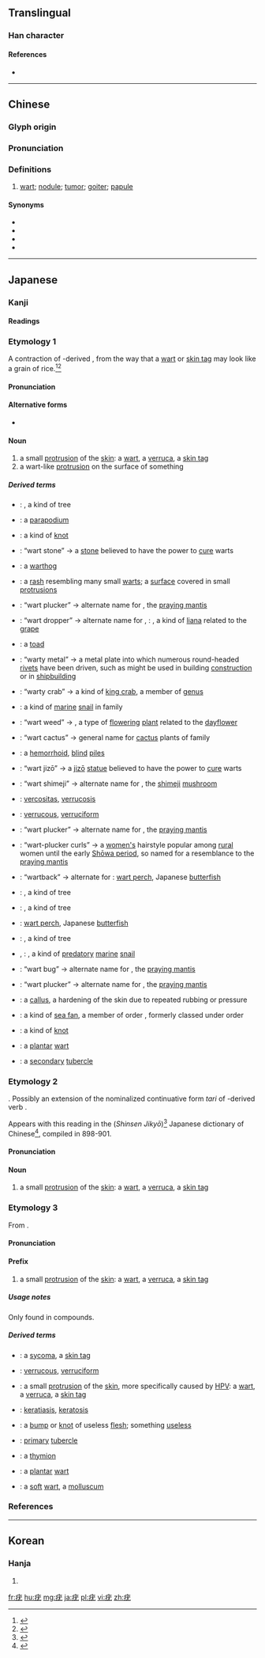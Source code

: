 ==Translingual==

===Han character===
{{Han char|rn=104|rad=疒|as=04|sn=9|four=0011<sub>4</sub>|canj=大戈大山 (KIKU)}}

====References====
* {{Han ref|kx=0769.300|dkj=22050|dj=1180.040|hdz=42661.130|uh=75A3|ud=30115|bh=ACD0|bd=44240}}

----

==Chinese==
{{zh-forms}}

===Glyph origin===
{{Han compound|疒|尤|c1=s|c2=p|t1=disease|ls=psc}}

===Pronunciation===
{{zh-pron
|m=yóu
|c=jau4
|md=ìu
|w=3hhieu
|mc=y
|oc=y
|cat=n
}}

===Definitions===
{{zh-hanzi}}

# [[wart]]; [[nodule]]; [[tumor]]; [[goiter]]; [[papule]]

====Synonyms====
* {{zh-l|瘊子|tr=hóuzi}}
* {{zh-l|肉贅|tr=ròuzhuì}}
* {{zh-l|贅瘤|tr=zhuìliú}}
* {{zh-l|贅疣|tr=zhuìyóu}}

----

==Japanese==

===Kanji===
{{ja-kanji|grade=|rs=疒04}}

====Readings====
{{ja-readings
|goon=[[ゆ]] (yu) {{qualifier|rare}}
|kanon=[[ゆう]] (yū)
|kun=[[いぼ]] (ibo), [[たり]] (tari)
}}

===Etymology 1===
<div style="float:right;">
{{wikipedia|lang=ja}}
{{wikipedia|Wart}}
{{wikipedia|Skin tag}}
</div>
{{ja-kanjitab|yomi=k|いぼ}}
A contraction of {{etyl|ojp|ja|sort=いぼ}}-derived {{m|ja|飯粒|tr=ihibo|lit=rice grain|pos=modern reading ''ībo''}}, from the way that a [[wart]] or [[skin tag]] may look like a grain of rice.<ref name="KDJ">{{R:Kokugo Dai Jiten}}</ref><ref name="DJR">{{R:Daijirin}}</ref>

====Pronunciation====
{{ja-pron|yomi=k|いぼ|acc=1|acc_ref=DJR}}

====Alternative forms====
* {{ja-l|肬}}

====Noun====
{{ja-noun|いぼ}}

# a small [[protrusion]] of the [[skin]]: a [[wart]], a [[verruca]], a [[skin tag]]
# a wart-like [[protrusion]] on the surface of something

=====Derived terms=====
{{der-top}}
* {{ja-r|疣の木|いぼのき}}: {{taxlink|Ligustrum obtusifolium|species}}, a kind of {{vern|privet}} tree
* {{ja-r|疣足|いぼあし}}: a [[parapodium]]
* {{ja-r|疣結|いぼい}}: a kind of [[knot]]
* {{ja-r|疣石|いぼいし}}: “wart stone” → a [[stone]] believed to have the power to [[cure]] warts
* {{ja-r|疣猪|いぼいのしし}}: a [[warthog]]
* {{ja-r|疣疣|いぼいぼ}}: a [[rash]] resembling many small [[wart]]s; a [[surface]] covered in small [[protrusion]]s
* {{ja-r|疣毟|いぼうじり}}: “wart plucker” → alternate name for {{m|ja|蟷螂|tr=kamakiri}}, the [[praying mantis]]
* {{ja-r|疣落|いぼおとし}}: “wart dropper” → alternate name for {{m|ja|蝦蔓}}, {{m|ja|蘡薁|tr=ebizuru}}: {{taxlink|Vitis ficifolia|species}}, a kind of [[liana]] related to the [[grape]]
* {{ja-r|疣蛙|いぼがえる}}: a [[toad]]
* {{ja-r|疣金物|いぼ かなもの}}: “warty metal” → a metal plate into which numerous round-headed [[rivet]]s have been driven, such as might be used in building [[construction]] or in [[shipbuilding]]
* {{ja-r|疣蟹|いぼがに}}: “warty crab” → a kind of [[king crab]], a member of [[genus]] {{taxlink|Paralithodes|genus}}
* {{ja-r|疣細螺|いぼきさご}}: a kind of [[marine]] [[snail]] in family {{taxlink|Trochidae|family}}
* {{ja-r|疣草|いぼくさ}}: “wart weed” → {{taxlink|Murdannia keisak|species}}, a type of [[flowering]] [[plant]] related to the [[dayflower]]
* {{ja-r|疣仙人掌|いぼ さぼてん}}: “wart cactus” → general name for [[cactus]] plants of family {{taxlink|Mammillaria|family}}
* {{ja-r|疣痔|いぼじ}}: a [[hemorrhoid]], [[blind]] [[piles]]
* {{ja-r|疣地蔵|いぼ じぞう}}: “wart jizō” → a [[jizō]] [[statue]] believed to have the power to [[cure]] warts
* {{ja-r|疣占地|いぼ しめじ}}: “wart shimeji” → alternate name for {{m|ja|占地|tr=shimeji}}, the [[shimeji]] [[mushroom]]
* {{ja-r|疣症|いぼしょう}}: [[vercositas]], [[verrucosis]]
* {{ja-r|疣状|いぼじょう}}: [[verrucous]], [[verruciform]]
* {{ja-r|疣毟|いぼじり}}: “wart plucker” → alternate name for {{m|ja|蟷螂|tr=kamakiri}}, the [[praying mantis]]
* {{ja-r|疣毟巻|いぼじりまき}}: “wart-plucker curls” → a [[women's]] hairstyle popular among [[rural]] women until the early [[w:Shōwa period|Shōwa period]], so named for a resemblance to the [[praying mantis]]
* {{ja-r|疣背|いぼぜ}}: “wartback” → alternate for {{m|ja|疣鯛|tr=ibodai}}: [[wart perch]], Japanese [[butterfish]]
* {{ja-r|疣取|いぼた}}: {{taxlink|Ligustrum obtusifolium|species}}, a kind of {{vern|privet}} tree
* {{ja-r|疣取の木|いぼたのき}}: {{taxlink|Ligustrum obtusifolium|species}}, a kind of {{vern|privet}} tree
* {{ja-r|疣鯛|いぼだい}}: [[wart perch]], Japanese [[butterfish]]
* {{ja-r|疣取|いぼとり}}: {{taxlink|Ligustrum obtusifolium|species}}, a kind of {{vern|privet}} tree
* {{ja-r|疣螺|いぼにし}}, {{ja-r|疣辛螺|いぼにし}}: {{taxlink|Thais clavigera|species}}, a kind of [[predatory]] [[marine]] [[snail]]
* {{ja-r|疣虫|いぼむし}}: “wart bug” → alternate name for {{m|ja|蟷螂|tr=kamakiri}}, the [[praying mantis]]
* {{ja-r|疣毟|いぼむしり}}: “wart plucker” → alternate name for {{m|ja|蟷螂|tr=kamakiri}}, the [[praying mantis]]
* {{ja-r|疣目|いぼめ}}: a [[callus]], a hardening of the skin due to repeated rubbing or pressure
* {{ja-r|疣海楊|いぼやぎ}}: a kind of [[sea fan]], a member of order {{taxlink|Alcyonacea|order}}, formerly classed under order {{taxlink|Gorgonacea|order}}
* {{ja-r|疣結|いぼゆい}}: a kind of [[knot]]
{{der-mid}}
* {{ja-r|足底疣|そくてい いぼ}}: a [[plantar]] [[wart]]
* {{ja-r|副疣|ふくいぼ}}: a [[secondary]] [[tubercle]]
{{der-bottom}}

===Etymology 2===
{{ja-kanjitab|yomi=k|たり}}
{{unk.|lang=ja|sort=たり}}.  Possibly an extension of the nominalized continuative form ''tari'' of {{etyl|ojp|ja|sort=たり}}-derived verb {{m|ja|垂る|tr=taru||to hang down, to hang off of|pos=superseded by modern {{m|ja|垂れる}} ''tareru''}}.

Appears with this reading in the {{lang|ja|新選字鏡}} (''Shinsen Jikyō'')<ref name="KDJ">{{R:Kokugo Dai Jiten}}</ref> Japanese dictionary of Chinese<ref name="SJ">{{RQ:Shinsen_Jikyō}}</ref>, compiled in 898-901.

====Pronunciation====
{{ja-pron|yomi=k|たり}}

====Noun====
{{ja-noun|たり}}

# {{context|lang=ja|sort=たり|obsolete|rare}} a small [[protrusion]] of the [[skin]]: a [[wart]], a [[verruca]], a [[skin tag]]

===Etymology 3===
{{ja-kanjitab|yomi=on|ゆう}}
From {{etyl|ltc|ja|sort=ゆう}} {{m|zh|疣|tr=hiu}}.

====Pronunciation====
{{ja-pron|yomi=kanon|ゆう}}

====Prefix====
{{ja-pos|prefix|ゆう|hhira=いう}}

# {{context|lang=ja|sort=ゆう|rare|medical}} a small [[protrusion]] of the [[skin]]: a [[wart]], a [[verruca]], a [[skin tag]]

=====Usage notes=====
Only found in compounds.

=====Derived terms=====
{{der-top}}
* {{ja-r|疣腫|ゆうしゅ}}: a [[sycoma]], a [[skin tag]]
* {{ja-r|疣状|ゆうじょう}}: [[verrucous]], [[verruciform]]
* {{ja-r|疣贅|ゆうぜい}}: a small [[protrusion]] of the [[skin]], more specifically caused by [[human papillomavirus|HPV]]: a [[wart]], a [[verruca]], a [[skin tag]]
* {{ja-r|疣贅症|ゆうぜいしょう}}: [[keratiasis]], [[keratosis]]
{{der-mid}}
* {{ja-r|贅疣|ぜいゆう}}: a [[bump]] or [[knot]] of useless [[flesh]]; something [[useless]]
* {{ja-r|主疣|しゅゆう}}: [[primary]] [[tubercle]]
* {{ja-r|小疣|しょうゆう}}: a [[thymion]]
* {{ja-r|足底疣贅|そくてい ゆうぜい}}: a [[plantar]] [[wart]]
* {{ja-r|軟疣|なんゆう}}: a [[soft]] [[wart]], a [[molluscum]]
{{der-bottom}}

===References===
<references/>

----

==Korean==

===Hanja===
{{ko-hanja|hangeul=유|eumhun=|mr=yu|y=yu}}

# {{defn|lang=ko|sort=疒04}}

[[fr:疣]]
[[hu:疣]]
[[mg:疣]]
[[ja:疣]]
[[pl:疣]]
[[vi:疣]]
[[zh:疣]]